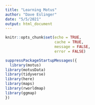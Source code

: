 ```yaml
---
title: "Learning Motus"
author: "Dave Eslinger"
date: "5/5/2021"
output: html_document
---
```


```r
knitr::opts_chunk$set(echo = TRUE,
                      cache = TRUE,
                      message = FALSE,
                      error = FALSE)
```

```r
suppressPackageStartupMessages({
  library(motus)
library(motusData)
library(tidyverse)
library(here)
library(maps)
library(rworldmap)
library(ggmap)
})
```

```r

```

